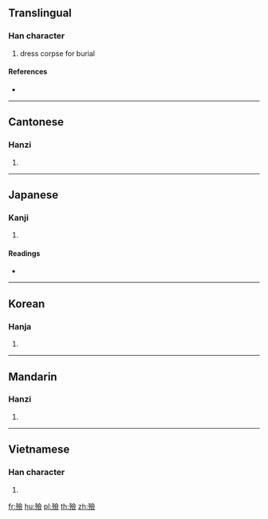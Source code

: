 {{also|殓}}
==Translingual==

===Han character===
{{Han char|rn=78|rad=歹|as=13|sn=17|four=18286|canj=MNOMO}}

# dress corpse for burial

====References====
* {{Han ref|kx=0583.380|dkj=16590|dj=0976.240|hdz=21395.110|uh=6BAE|ud=27566|bh=C0D4|bd=49364}}

----

==Cantonese==

===Hanzi===
{{yue-hanzi|jyut=|y=lim6|sim=殓}}

# {{defn|lang=yue|sort=歹13}}

----

==Japanese==

===Kanji===
{{ja-kanji|grade=|rs=歹13}}

# {{defn|lang=ja|sort=歹13}}

====Readings====
* {{ja-readings|on=[[れん]] (ren)|kun=[[おさめる]] (osameru)}}

----

==Korean==

===Hanja===
{{ko-hanja|hangeul=[[렴]], [[염]]|eumhun=|rv=ryeom, yeom|mr=ryŏm, yŏm|y=lyem, yem}}

# {{defn|lang=ko|sort=歹13}}

----

==Mandarin==

===Hanzi===
{{cmn-hanzi|sim=殓|pin=[[liàn]] ([[lian4]])|wg=lien<sup>4</sup>}}

# {{defn|lang=cmn|sort=歹13}}

----

==Vietnamese==

===Han character===
{{vi-hantu|[[liễm]], [[liệm]], [[lịm]]|rs=歹13}}

# {{defn|lang=vi|sort=歹13}}

[[fr:殮]]
[[hu:殮]]
[[pl:殮]]
[[th:殮]]
[[zh:殮]]